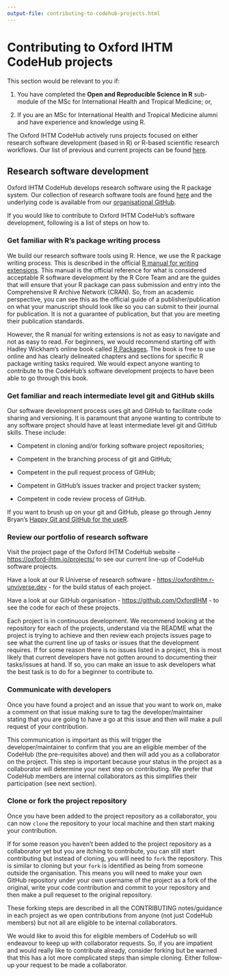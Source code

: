 ```yaml
---
output-file: contributing-to-codehub-projects.html
---
```


# Contributing to Oxford IHTM CodeHub projects {#sec-contributing-codehub}

This section would be relevant to you if:

1. You have completed the **Open and Reproducible Science in R** sub-module of the MSc for International Health and Tropical Medicine; or,

2. If you are an MSc for International Health and Tropical Medicine alumni and have experience and knowledge using R.

The Oxford IHTM CodeHub actively runs projects focused on either research software development (based in R) or R-based scientific research workflows. Our list of previous and current projects can be found [here](https://oxford-ihtm.io/projects/).

## Research software development {#sec-research-software}

Oxford IHTM CodeHub develops research software using the R package system. Our collection of research software tools are found [here](https://oxfordihtm.r-universe.dev) and the underlying code is available from our [organisational GitHub](https://github.com/OxfordIHTM).

If you would like to contribute to Oxford IHTM CodeHub's software development, following is a list of steps on how to.

### Get familiar with R's package writing process

We build our research software tools using R. Hence, we use the R package writing process. This is described in the official [R manual for writing extensions](https://cran.r-project.org/). This manual is the official reference for what is considered acceptable R software development by the R Core Team and are the guides that will ensure that your R package can pass submission and entry into the Comprehensive R Archive Network (CRAN). So, from an academic perspective, you can see this as the official guide of a publisher/publication on what your manuscript should look like so you can submit to their journal for publication. It is not a guarantee of publication, but that you are meeting their publication standards.

However, the R manual for writing extensions is not as easy to navigate and not as easy to read. For beginners, we would recommend starting off with Hadley Wickham's online book called [R Packages](https://r-pkgs.org/). The book is free to use online and has clearly delineated chapters and sections for specific R package writing tasks required. We would expect anyone wanting to contribute to the CodeHub's software development projects to have been able to go through this book.

### Get familiar and reach intermediate level git and GitHub skills

Our software development process uses git and GitHub to facilitate code sharing and versioning. It is paramount that anyone wanting to contribute to any software project should have at least intermediate level git and GitHub skills. These include:

* Competent in cloning and/or forking software project repositories;

* Competent in the branching process of git and GitHub;

* Competent in the pull request process of GitHub;

* Competent in GitHub's issues tracker and project tracker system;

* Competent in code review process of GitHub.

If you want to brush up on your git and GitHub, please go through Jenny Bryan's [Happy Git and GitHub for the useR](https://happygitwithr.com/).

### Review our portfolio of research software

Visit the project page of the Oxford IHTM CodeHub website - [https://oxford-ihtm.io/projects/](https://oxford-ihtm.io/projects/) to see our current line-up of CodeHub software projects.

Have a look at our R Universe of research software - [https://oxfordihtm.r-unviverse.dev](https://oxfordihtm.r-unviverse.dev) - for the build status of each project.

Have a look at our GitHub organisation - [https://github.com/OxfordIHM](https://github.com/OxfordIHM) - to see the code for each of these projects.

Each project is in continuous development. We recommend looking at the repository for each of the projects, understand via the README what the project is trying to achieve and then review each projects issues page to see what the current line up of tasks or issues that the development requires. If for some reason there is no issues listed in a project, this is most likely that current developers have not gotten around to documenting their tasks/issues at hand. If so, you can make an issue to ask developers what the best task is to do for a beginner to contribute to.

### Communicate with developers

Once you have found a project and an issue that you want to work on, make a comment on that issue making sure to tag the developer/maintainer stating that you are going to have a go at this issue and then will make a pull request of your contribution.

This communication is important as this will trigger the developer/maintainer to confirm that you are an eligible member of the CodeHub (the pre-requisites above) and then will add you as a collaborator on the project. This step is important because your status in the project as a collaborator will determine your next step on contributing. We prefer that CodeHub members are internal collaborators as this simplifies their participation (see next section).

### Clone or fork the project repository

Once you have been added to the project repository as a collaborator, you can now `clone` the repository to your local machine and then start making your contribution.

If for some reason you haven't been added to the project repository as a collaborator yet but you are itching to contribute, you can still start contributing but instead of cloning, you will need to `fork` the repository. This is similar to cloning but your `fork` is identified as being from someone outside the organisation. This means you will need to make your own GitHub repository under your own username of the project as a fork of the original, write your code contribution and commit to your repository and then make a pull requeset to the original repository. 

These forking steps are described in all the CONTRIBUTING notes/guidance in each project as we open contributions from anyone (not just CodeHub members) but not all are eligible to be internal collaborators.

We would like to avoid this for eligible members of CodeHub so will endeavour to keep up with collaborator requests. So, if you are impatient and would really like to contribute already, consider forking but be warned that this has a lot more complicated steps than simple cloning. Either follow-up your request to be made a collaborator.

